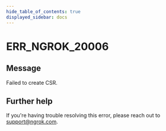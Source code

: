 ```yaml
---
hide_table_of_contents: true
displayed_sidebar: docs
---
```



# ERR_NGROK_20006

## Message

Failed to create CSR.

<ErrorDetails error="err_ngrok_20006" />

## Further help

If you're having trouble resolving this error, please reach out to [support@ngrok.com](mailto:support@ngrok.com?subject=Help%20with%20ERR_NGROK_20006).
